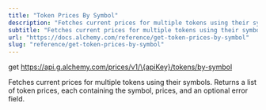 ```yaml
---
title: "Token Prices By Symbol"
description: "Fetches current prices for multiple tokens using their symbols. Returns a list of token prices, each containing the symbol, prices, and an optional error field."
subtitle: "Fetches current prices for multiple tokens using their symbols. Returns a list of token prices, each containing the symbol, prices, and an optional error field."
url: "https://docs.alchemy.com/reference/get-token-prices-by-symbol"
slug: "reference/get-token-prices-by-symbol"
---
```


get https://api.g.alchemy.com/prices/v1/\{apiKey}/tokens/by-symbol

Fetches current prices for multiple tokens using their symbols. Returns a list of token prices, each containing the symbol, prices, and an optional error field.
